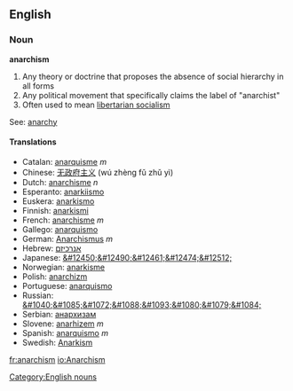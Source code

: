 ==English==
===Noun===
[[Category:English nouns]]
'''anarchism'''

# Any theory or doctrine that proposes the absence of social hierarchy in all forms
# Any political movement that specifically claims the label of "anarchist"
# Often used to mean [[libertarian socialism]]

See: [[anarchy]]
====Translations====
*Catalan: [[anarquisme]] ''m''
*Chinese: [[无政府主义]] (wú zhèng fǔ zhǔ yì)
*Dutch: [[anarchisme]] ''n''
*Esperanto: [[anarkiismo]]
*Euskera: [[anarkismo]]
*Finnish: [[anarkismi]]
*French: [[anarchisme]] ''m''
*Gallego: [[anarquismo]]
*German: [[Anarchismus]] ''m''
*Hebrew: [[אנרכיזם]]
*Japanese: [[&#12450;&#12490;&#12461;&#12474;&#12512;]]
*Norwegian: [[anarkisme]]
*Polish: [[anarchizm]]
*Portuguese: [[anarquismo]]
*Russian: [[&#1040;&#1085;&#1072;&#1088;&#1093;&#1080;&#1079;&#1084;]]
*Serbian: [[анархизам]]
*Slovene: [[anarhizem]] ''m''
*Spanish: [[anarquismo]] ''m''
*Swedish: [[Anarkism]]

[[fr:anarchism]]
[[io:Anarchism]]